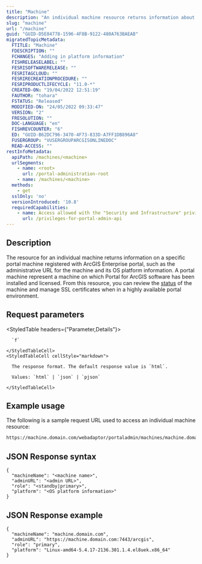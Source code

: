 ```yaml
---
title: "Machine"
description: "An individual machine resource returns information about a specific server machine registered with the portal."
slug: "machine"
url: "/machine"
guid: "GUID-D5E84778-1596-4F8B-9122-480A763BAEAB"
migratedTopicMetadata:
  FTITLE: "Machine"
  FDESCRIPTION: ""
  FCHANGES: "Adding in platform information"
  FISHRELEASELABEL: ""
  FESRISOFTWARERELEASE: ""
  FESRITAGCLOUD: ""
  FESRIRECREATIONPROCEDURE: ""
  FESRIPRODUCTLIFECYCLE: "11.0-*"
  CREATED-ON: "19/04/2022 12:51:19"
  FAUTHOR: "tohara"
  FSTATUS: "Released"
  MODIFIED-ON: "24/05/2022 09:33:47"
  VERSION: "2"
  FRESOLUTION: ""
  DOC-LANGUAGE: "en"
  FISHREVCOUNTER: "6"
  ED: "GUID-B62DC796-3470-4F73-833D-A7FF1DB896A8"
  FUSERGROUP: "VUSERGROUPARCGISONLINEDOC"
  READ-ACCESS: ""
restInfoMetadata:
  apiPath: /machines/<machine>
  urlSegments:
    - name: <root>
      url: /portal-administration-root
    - name: /machines/<machine>
  methods:
    - get
  sslOnly: 'no'
  versionIntroduced: '10.8'
  requiredCapabilities:
    - name: Access allowed with the "Security and Infrastructure" privilege
      url: /privileges-for-portal-admin-api
---
```


## Description

The resource for an individual machine returns information on a specific portal machine registered with ArcGIS Enterprise portal, such as the administrative URL for the machine and its OS platform information. A portal machine represent a machine on which Portal for ArcGIS software has been installed and licensed. From this resource, you can review the [status](/status) of the machine and manage SSL certificates when in a highly available portal environment.

##  Request parameters

<StyledTable headers={"Parameter,Details"}>
  <StyledTableRow>
    <StyledTableCell cellStyle="markdown">

      `f` 

    </StyledTableCell>
    <StyledTableCell cellStyle="markdown">

      The response format. The default response value is `html`.

      Values: `html` | `json` | `pjson`

    </StyledTableCell>
  </StyledTableRow>
</StyledTable>


## Example usage

The following is a sample request URL used to access an individual machine resource:

```markdown
https://machine.domain.com/webadaptor/portaladmin/machines/machine.domain.com?f=pjson
```

## JSON Response syntax

```other
{
  "machineName": "<machine name>",
  "adminURL": "<admin URL>",
  "role": "<standby|primary>",
  "platform": "<OS platform information>"
}
```

## JSON Response example

```other
{
  "machineName": "machine.domain.com",
  "adminURL": "https://machine.domain.com:7443/arcgis",
  "role": "primary",
  "platform": "Linux-amd64-5.4.17-2136.301.1.4.el8uek.x86_64"
}
```
